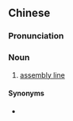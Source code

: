 {{also|流水线}}
==Chinese==
{{zh-forms|s=流水线|type=21}}

===Pronunciation===
{{zh-pron
|m=liúshuǐxiàn
|cat=n
}}

===Noun===
{{zh-noun}}

# [[assembly line]]

====Synonyms====
* {{zh-l|裝配線}}